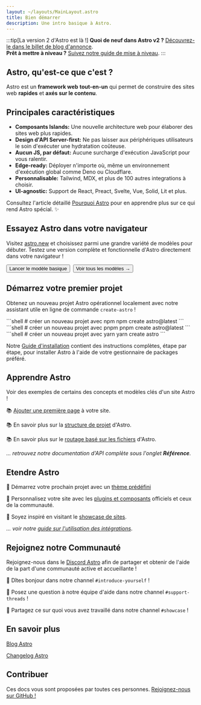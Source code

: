```yaml
---
layout: ~/layouts/MainLayout.astro
title: Bien démarrer
description: Une intro basique à Astro.
---
```



:::tip[La version 2 d'Astro est là !]
**Quoi de neuf dans Astro v2 ?** [Découvrez-le dans le billet de blog d'annonce](https://astro.build/blog/astro-2/).  
**Prêt à mettre à niveau ?** [Suivez notre guide de mise à niveau](/fr/guides/upgrade-to/v2/).
:::

## Astro, qu'est-ce que c'est ?

Astro est un **framework web** **tout-en-un** qui permet de construire des sites web **rapides** et **axés sur le contenu**.

## Principales caractéristiques

- **Composants Islands:** Une nouvelle architecture web pour élaborer des sites web plus rapides.
- **Design d'API Server-first:** Ne pas laisser aux périphériques utilisateurs le soin d'exécuter une hydratation coûteuse.
- **Aucun JS, par défaut:** Aucune surcharge d'exécution JavaScript pour vous ralentir.
- **Edge-ready:** Déployer n'importe où, même un environnement d'exécution global comme Deno ou Cloudflare.
- **Personnalisable:** Tailwind, MDX, et plus de 100 autres integrations à choisir.
- **UI-agnostic:** Support de React, Preact, Svelte, Vue, Solid, Lit et plus.

Consultez l'article détaillé [Pourquoi Astro](/fr/concepts/why-astro/) pour en apprendre plus sur ce qui rend Astro spécial. ✨

## Essayez Astro dans votre navigateur

Visitez [astro.new](https://astro.new/) et choisissez parmi une grandre variété de modèles pour débuter. Testez une version complète et fonctionnelle d'Astro directement dans votre navigateur !

<div style="display: flex; flex-wrap: wrap; gap: 0.5rem;">
  <Button href="https://astro.new/basics?on=stackblitz">Lancer le modèle basique</Button>
  <Button variant="outline" href="https://astro.new/">Voir tous les modèles →</Button>
</div>

## Démarrez votre premier projet

Obtenez un nouveau projet Astro opérationnel localement avec notre assistant utile en ligne de commande `create-astro` !

<PackageManagerTabs>
  <Fragment slot="npm">
  ```shell
  # créer un nouveau projet avec npm
  npm create astro@latest
  ```
  </Fragment>
  <Fragment slot="pnpm">
  ```shell
  # créer un nouveau projet avec pnpm
  pnpm create astro@latest
  ```
  </Fragment>
  <Fragment slot="yarn">
  ```shell
  # créer un nouveau projet avec yarn
  yarn create astro
  ```
  </Fragment>
</PackageManagerTabs>

Notre [Guide d'installation](/fr/install/auto/) contient des instructions complètes, étape par étape, pour installer Astro à l'aide de votre gestionnaire de packages préféré.

## Apprendre Astro

Voir des exemples de certains des concepts et modèles clés d'un site Astro !

📚 [Ajouter une première page](/fr/core-concepts/astro-pages/) à votre site.

📚 En savoir plus sur la [structure de projet](/fr/core-concepts/project-structure/) d'Astro.

📚 En savoir plus sur le [routage basé sur les fichiers](/fr/core-concepts/routing/) d'Astro.

*... retrouvez notre documentation d'API complète sous l'onglet **Référence**.*

## Etendre Astro

🧰 Démarrez votre prochain projet avec un [thème prédéfini](https://astro.build/themes/)

🧰 Personnalisez votre site avec les [plugins et composants](https://astro.build/integrations/) officiels et ceux de la communauté.

🧰 Soyez inspiré en visitant le [showcase de sites](https://astro.build/showcase/).

*... voir notre [guide sur l'utilisation des intégrations](/fr/guides/integrations-guide/)*.

## Rejoignez notre Communauté

Rejoignez-nous dans le [Discord Astro](https://astro.build/chat/) afin de partager et obtenir de l'aide de la part d'une communauté active et accueillante !

💬 Dîtes bonjour dans notre channel `#introduce-yourself` !

💬 Posez une question à notre équipe d'aide dans notre channel `#support-threads` !

💬 Partagez ce sur quoi vous avez travaillé dans notre channel `#showcase` !

## En savoir plus

[Blog Astro](https://astro.build/blog/)

[Changelog Astro](https://github.com/withastro/astro/blob/main/packages/astro/CHANGELOG.md)

## Contribuer

Ces docs vous sont proposées par toutes ces personnes. [Rejoignez-nous sur GitHub !](https://github.com/withastro/docs)

<ContributorList githubRepo="withastro/docs" />
